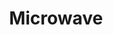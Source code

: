 ---
title: "Microwave"
meta_title: "Microwave craft"
description: "Craft de Microwave"
rank: "s"
draft: false
name: "Microwave"
recipe_img: "https://wiki.pokexgames.com/images/6/6b/Microwave.png"
level: 100
craft_time: 172800
result: 1
value_npc: 1
ingredients:
  - name: "Food Bag"
    quantity: 1500
    item_img: "https://wiki.pokexgames.com/images/2/24/Food_Bag.png"
    value_npc: 1
  - name: "Black Lucky Charm"
    quantity: 30
    item_img: "https://wiki.pokexgames.com/images/b/b0/Black_Lucky_Charm.png"
    value_npc: 1
  - name: "Royal Mane"
    quantity: 20
    item_img: "https://wiki.pokexgames.com/images/2/20/Royal_Mane.png"
    value_npc: 1
  - name: "Whiskers Fin"
    quantity: 15
    item_img: "https://wiki.pokexgames.com/images/2/23/Whiskers_Fin.png"
    value_npc: 1
  - name: "Petite Leaves"
    quantity: 13
    item_img: "https://wiki.pokexgames.com/images/e/e4/Petite_Leaves.png"
    value_npc: 1
  - name: "Corrupted Magnet"
    quantity: 10
    item_img: "https://wiki.pokexgames.com/images/0/09/Corrupted-Magnet.gif"
    value_npc: 1
---